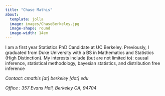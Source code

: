 ```yaml
---
title: "Chase Mathis"
about:
  template: jolla
  image: images/ChaseBerkeley.jpg
  image-shape: round
  image-width: 14em
---
```



I am a first year Statistics PhD Candidate at UC Berkeley. Previously, 
I graduated from Duke University with a BS in Mathematics and Statistics (High Distinction). 
My interests include (but are not limited to): causal inference, statistical methodology, bayesian statistics, and distribution free inference

*Contact: cmathis [at] berkeley [dot] edu*

*Office : 357 Evans Hall, Berkeley CA, 94704*
